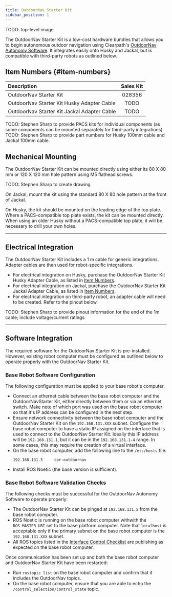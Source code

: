 ```yaml
---
title: OutdoorNav Starter Kit
sidebar_position: 1
---
```


TODO: top-level image

The OutdoorNav Starter Kit is a low-cost hardware bundles that allows you to begin autonomous outdoor navigation using
Clearpath's [OutdoorNav Autonomy Software](/docs/software/navigation_packages#outdoornav-autonomy-software). It integrates
easily onto Husky and Jackal, but is compatible with third-party robots as outlined below.

## Item Numbers {#item-numbers}

| Description                                 | Sales Kit |
| :------------------------------------------ | :-------: |
| OutdoorNav Starter Kit                      |  028356   |
| OutdoorNav Starter Kit Husky Adapter Cable  |   TODO    |
| OutdoorNav Starter Kit Jackal Adapter Cable |   TODO    |

TODO: Stephen Sharp to provide PACS kits for individual components (as some components can be mounted separately for third-party integrations).
TODO: Stephen Sharp to provide part numbers for Husky 100mm cable and Jackal 100mm cable.

## Mechanical Mounting

The OutdoorNav Starter Kit can be mounted directly using either its 80 X 80 mm or 120 X 120 mm hole pattern using M5 flathead screws.

TODO: Stephen Sharp to create drawing

On Jackal, mount the kit using the standard 80 X 80 hole pattern at the front of Jackal.

On Husky, the kit should be mounted on the leading edge of the top plate. Where a PACS-compatible top plate exists, the kit can be mounted directly.
When using an older Husky without a PACS-compatible top plate, it will be necessary to drill your own holes.

---

## Electrical Integration

The OutdoorNav Starter Kit includes a 1 m cable for generic integrations. Adapter cables are then used for robot-specific integrations.

- For electrical integration on Husky, purchase the OutdoorNav Starter Kit Husky Adapter Cable, as listed in [Item Numbers](#item-numbers).
- For electrical integration on Jackal, purchase the OutdoorNav Starter Kit Jackal Adapter Cable, as listed in [Item Numbers](#item-numbers).
- For electrical integration on third-party robot, an adapter cable will need to be created. Refer to the pinout below.

TODO: Stephen Sharp to provide pinout information for the end of the 1m cable; include voltage/current ratings

---

## Software Integration

The required software for the OutdoorNav Starter Kit is pre-installed. However, existing robot computer must be configured as outlined below
to operate properly with the OutdoorNav Starter Kit.

### Base Robot Software Configuration

The following configuration must be applied to your base robot's computer.

- Connect an ethernet cable between the base robot computer and the OutdoorNavStarter Kit, either directly between them or via an ethernet switch.
  Make note of which port was used on the base robot computer so that it's IP address can be configured in the next step.
- Ensure network connectivity between the base robot computer and the OutdoorNav Starter Kit on the `192.168.131.XXX` subnet.
  Configure the base robot computer to have a static IP assigned on the interface that is used to connect to the OutdoorNav Starter Kit.
  Ideally this IP address will be `192.168.131.1`, but it can be in the `192.168.131.1-4` range. In some cases, this may require the
  creation of a virtual interface.
- On the base robot computer, add the following line to the `/etc/hosts` file.
  ```
  192.168.131.5     cpr-outdoornav
  ```
- Install ROS Noetic (the base version is sufficient).

### Base Robot Software Validation Checks

The following checks must be successful for the OutdoorNav Autonomy Software to operate properly:

- The OutdoorNav Starter Kit can be pinged at `192.168.131.5` from the base robot computer.
- ROS Noetic is running on the base robot computer withwith the `ROS_MASTER_URI` set to the base platform computer.
  Note that `localhost` is acceptable only if the primary subnet on the base robot computer is the `192.168.131.XXX` subnet.
- All ROS topics listed in the [Interface Control Checklist](/docs_outdoornav_user_manual/integration_requirements/interface_control_requirements)
  are publishing as expected on the base robot computer.

Once communication has been set up and both the base robot computer and OutdoorNav Starter Kit have been restarted:

- Run `rostopic list` on the base robot computer and confirm that it includes the OutdoorNav topics.
- On the base robot computer, ensure that you are able to echo the `/control_selection/control_state` topic.
